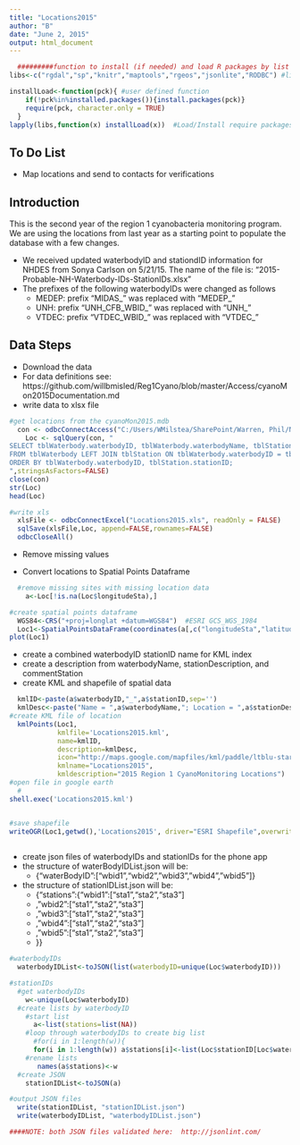 ```yaml
---
title: "Locations2015"
author: "B"
date: "June 2, 2015"
output: html_document
---
```

<!---
use these command instead of the knit icon if you want the data and work loaded into the R workspace
  library(knitr)
    setwd("Data2015")
    knit('Locations2015.rmd')
  -->
```r
  #########function to install (if needed) and load R packages by list
libs<-c("rgdal","sp","knitr","maptools","rgeos","jsonlite","RODBC") #list of packages to load

installLoad<-function(pck){ #user defined function
    if(!pck%in%installed.packages()){install.packages(pck)}
    require(pck, character.only = TRUE)
  }
lapply(libs,function(x) installLoad(x))  #Load/Install require packages
```

To Do List
-------------------------
* Map locations and send to contacts for verifications

Introduction
-------------------------
This is the second year of the region 1 cyanobacteria monitoring program.  We are using the locations from last year as a starting point to populate the database with a few changes.

*  We received updated waterbodyID and stationdID information for NHDES from Sonya Carlson on 5/21/15. The name of the file is: "2015-Probable-NH-Waterbody-IDs-StationIDs.xlsx"
*  The prefixes of the following waterbodyIDs were changed as follows
    - MEDEP:  prefix "MIDAS_" was replaced with "MEDEP_"
    - UNH: prefix "UNH_CFB_WBID_" was replaced with "UNH_"
    - VTDEC: prefix "VTDEC_WBID_" was replaced with "VTDEC_"
    

Data Steps
-------------------------

* Download the data 
* For data definitions see: https://github.com/willbmisled/Reg1Cyano/blob/master/Access/cyanoMon2015Documentation.md
* write data to xlsx file

```r
#get locations from the cyanoMon2015.mdb   
  con <- odbcConnectAccess("C:/Users/WMilstea/SharePoint/Warren, Phil/NLA/cyanoMon2015.mdb")
    Loc <- sqlQuery(con, "
SELECT tblWaterbody.waterbodyID, tblWaterbody.waterbodyName, tblStation.stationID, tblStation.stationDescription, tblStation.stationType, tblWaterbody.state, tblWaterbody.town, tblStation.longitudeSta, tblStation.latitudeSta, tblStation.locationSourceSta, tblStation.commentStation
FROM tblWaterbody LEFT JOIN tblStation ON tblWaterbody.waterbodyID = tblStation.waterbodyID
ORDER BY tblWaterbody.waterbodyID, tblStation.stationID;
",stringsAsFactors=FALSE)
close(con)
str(Loc)
head(Loc)

#write xls
  xlsFile <- odbcConnectExcel("Locations2015.xls", readOnly = FALSE)
  sqlSave(xlsFile,Loc, append=FALSE,rownames=FALSE)
  odbcCloseAll()
```

* Remove missing values

* Convert locations to Spatial Points Dataframe

```r
  #remove missing sites with missing location data
    a<-Loc[!is.na(Loc$longitudeSta),]

#create spatial points dataframe
  WGS84<-CRS("+proj=longlat +datum=WGS84")  #ESRI GCS_WGS_1984 
  Loc1<-SpatialPointsDataFrame(coordinates(a[,c("longitudeSta","latitudeSta")]), a, proj4string=WGS84)
plot(Loc1)
```

* create a combined waterbodyID stationID name for KML index
* create a description from waterbodyName, stationDescription, and commentStation
* create KML and shapefile of spatial data

```r
  kmlID<-paste(a$waterbodyID,"_",a$stationID,sep='')
  kmlDesc<-paste("Name = ",a$waterbodyName,"; Location = ",a$stationDescription, "; Comment = ",a$commentStation,sep='')
#create KML file of location          
  kmlPoints(Loc1, 
            kmlfile='Locations2015.kml', 
            name=kmlID, 
            description=kmlDesc,
            icon="http://maps.google.com/mapfiles/kml/paddle/ltblu-stars.png",
            kmlname="Locations2015",
            kmldescription="2015 Region 1 CyanoMonitoring Locations")
#open file in google earth
  #
shell.exec('Locations2015.kml')


#save shapefile
writeOGR(Loc1,getwd(),'Locations2015', driver="ESRI Shapefile",overwrite_layer=TRUE)
  
```

* create json files of waterbodyIDs and stationIDs for the phone app
* the structure of waterBodyIDList.json will be:
    - {“waterBodyID":[“wbid1”,"wbid2”,”wbid3”,”wbid4”,”wbid5”]}
* the structure of stationIDList.json will be:
    - {“stations":{“wbid1":[“sta1”,"sta2”,"sta3"]
    - ,”wbid2":[“sta1”,"sta2”,"sta3”]
    - ,”wbid3":[“sta1”,"sta2”,"sta3”]
    - ,”wbid4":[“sta1”,"sta2”,"sta3”]
    - ,”wbid5":[“sta1”,"sta2”,"sta3”]
    - }}


```r
#waterbodyIDs
  waterbodyIDList<-toJSON(list(waterbodyID=unique(Loc$waterbodyID)))

#stationIDs
  #get waterbodyIDs
    w<-unique(Loc$waterbodyID)
  #create lists by waterbodyID
    #start list
      a<-list(stations=list(NA))
    #loop through waterbodyIDs to create big list
      #for(i in 1:length(w)){
      for(i in 1:length(w)) a$stations[i]<-list(Loc$stationID[Loc$waterbodyID==w[i]])
    #rename lists
       names(a$stations)<-w        
  #create JSON
    stationIDList<-toJSON(a)

#output JSON files
  write(stationIDList, "stationIDList.json")
  write(waterbodyIDList, "waterbodyIDList.json")

####NOTE: both JSON files validated here:  http://jsonlint.com/
```

